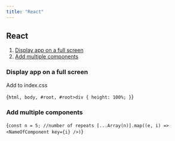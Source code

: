 ```yaml
---
title: "React"
---
```



## React

1. [Display app on a full screen](#display-app-on-a-full-screen)
2. [Add multiple components](#add-multiple-components)

### Display app on a full screen

Add to index.css

<CodeBlock>{`html, body, #root, #root>div {
  height: 100%;
}`}</CodeBlock>

### Add multiple components

<CodeBlock>{`
  const n = 5; //number of repeats
[...Array(n)].map((e, i) => <NameOfComponent key={i} />)
`}</CodeBlock>
